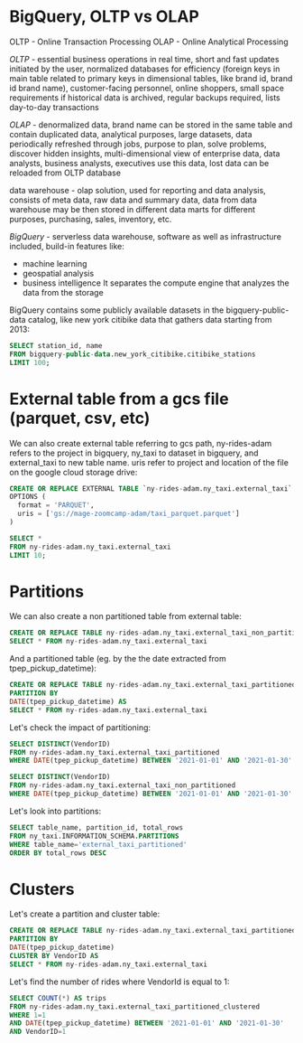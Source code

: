 # BigQuery, OLTP vs OLAP

OLTP - Online Transaction Processing
OLAP - Online Analytical Processing

*OLTP* - essential business operations in real time, short and fast updates initiated by the user, normalized databases for efficiency (foreign keys in main table related to primary keys in dimensional tables, like brand id, brand id brand name), customer-facing personnel, online shoppers, small space requirements if historical data is archived, regular backups required, lists day-to-day transactions

*OLAP* - denormalized data, brand name can be stored in the same table and contain duplicated data, analytical purposes, large datasets, data periodically refreshed through jobs, purpose to plan, solve problems, discover hidden insights, multi-dimensional view of enterprise data, data analysts, business analysts, executives use this data, lost data can be reloaded from OLTP database

data warehouse - olap solution, used for reporting and data analysis, consists of meta data, raw data and summary data, data from data warehouse may be then stored in different data marts for different purposes, purchasing, sales, inventory, etc.

*BigQuery* - serverless data warehouse, software as well as infrastructure included, build-in features like:
- machine learning
- geospatial analysis
- business intelligence
It separates the compute engine that analyzes the data from the storage

BigQuery contains some publicly available datasets in the bigquery-public-data catalog, like new york citibike data that gathers data starting from 2013:
```sql
SELECT station_id, name
FROM bigquery-public-data.new_york_citibike.citibike_stations
LIMIT 100;
```

# External table from a gcs file (parquet, csv, etc)

We can also create external table referring to gcs path, ny-rides-adam refers to the project in bigquery, ny_taxi to dataset in bigquery, and external_taxi to new table name. uris refer to project and location of the file on the google cloud storage drive:
```sql
CREATE OR REPLACE EXTERNAL TABLE `ny-rides-adam.ny_taxi.external_taxi`
OPTIONS (
  format = 'PARQUET',
  uris = ['gs://mage-zoomcamp-adam/taxi_parquet.parquet']
)
```

```sql
SELECT *
FROM ny-rides-adam.ny_taxi.external_taxi
LIMIT 10;
```

# Partitions

We can also create a non partitioned table from external table:
```sql
CREATE OR REPLACE TABLE ny-rides-adam.ny_taxi.external_taxi_non_partitioned AS
SELECT * FROM ny-rides-adam.ny_taxi.external_taxi
```

And a partitioned table (eg. by the the date extracted from tpep_pickup_datetime):
```sql
CREATE OR REPLACE TABLE ny-rides-adam.ny_taxi.external_taxi_partitioned 
PARTITION BY 
DATE(tpep_pickup_datetime) AS
SELECT * FROM ny-rides-adam.ny_taxi.external_taxi
```

Let's check the impact of partitioning:
```sql
SELECT DISTINCT(VendorID)
FROM ny-rides-adam.ny_taxi.external_taxi_partitioned 
WHERE DATE(tpep_pickup_datetime) BETWEEN '2021-01-01' AND '2021-01-30' 
```

```sql
SELECT DISTINCT(VendorID)
FROM ny-rides-adam.ny_taxi.external_taxi_non_partitioned 
WHERE DATE(tpep_pickup_datetime) BETWEEN '2021-01-01' AND '2021-01-30' 
```

Let's look into partitions:
```sql
SELECT table_name, partition_id, total_rows
FROM ny_taxi.INFORMATION_SCHEMA.PARTITIONS
WHERE table_name='external_taxi_partitioned'
ORDER BY total_rows DESC
```

# Clusters

Let's create a partition and cluster table:
```sql
CREATE OR REPLACE TABLE ny-rides-adam.ny_taxi.external_taxi_partitioned_clustered 
PARTITION BY 
DATE(tpep_pickup_datetime) 
CLUSTER BY VendorID AS
SELECT * FROM ny-rides-adam.ny_taxi.external_taxi
```

Let's find the number of rides where VendorId is equal to 1:
```sql
SELECT COUNT(*) AS trips
FROM ny-rides-adam.ny_taxi.external_taxi_partitioned_clustered
WHERE 1=1
AND DATE(tpep_pickup_datetime) BETWEEN '2021-01-01' AND '2021-01-30'
AND VendorID=1
```






